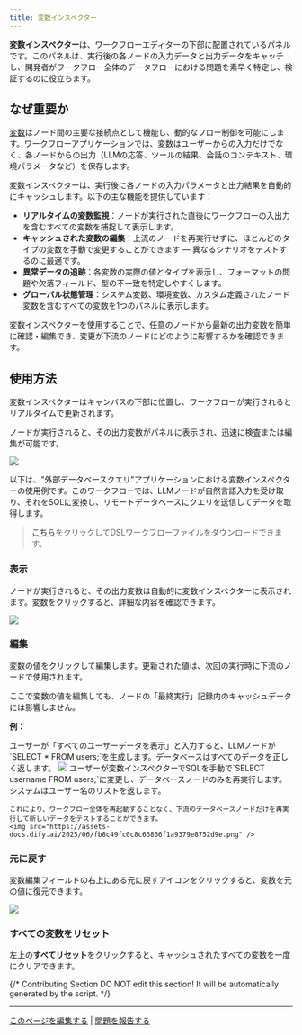 ```yaml
---
title: 変数インスペクター
---
```


**変数インスペクター**は、ワークフローエディターの下部に配置されているパネルです。このパネルは、実行後の各ノードの入力データと出力データをキャッチし、開発者がワークフロー全体のデータフローにおける問題を素早く特定し、検証するのに役立ちます。

## なぜ重要か

[変数](/ja-jp/guides/workflow/variables)はノード間の主要な接続点として機能し、動的なフロー制御を可能にします。ワークフローアプリケーションでは、変数はユーザーからの入力だけでなく、各ノードからの出力（LLMの応答、ツールの結果、会話のコンテキスト、環境パラメータなど）を保存します。

変数インスペクターは、実行後に各ノードの入力パラメータと出力結果を自動的にキャッシュします。以下の主な機能を提供しています：

- **リアルタイムの変数監視**：ノードが実行された直後にワークフローの入出力を含むすべての変数を捕捉して表示します。
- **キャッシュされた変数の編集**：上流のノードを再実行せずに、ほとんどのタイプの変数を手動で変更することができます — 異なるシナリオをテストするのに最適です。
- **異常データの追跡**：各変数の実際の値とタイプを表示し、フォーマットの問題や欠落フィールド、型の不一致を特定しやすくします。
- **グローバル状態管理**：システム変数、環境変数、カスタム定義されたノード変数を含むすべての変数を1つのパネルに表示します。

変数インスペクターを使用することで、任意のノードから最新の出力変数を簡単に確認・編集でき、変更が下流のノードにどのように影響するかを確認できます。

## 使用方法

変数インスペクターはキャンバスの下部に位置し、ワークフローが実行されるとリアルタイムで更新されます。

ノードが実行されると、その出力変数がパネルに表示され、迅速に検査または編集が可能です。

![](https://assets-docs.dify.ai/2025/06/38f26d7339f64abfdfb6955b1c34f4ae.png)

以下は、"外部データベースクエリ"アプリケーションにおける変数インスペクターの使用例です。このワークフローでは、LLMノードが自然言語入力を受け取り、それをSQLに変換し、リモートデータベースにクエリを送信してデータを取得します。

> [こちら](https://assets-docs.dify.ai/2025/06/ac4da5ed5506f8a34aae7f0b88323f37.yml)をクリックしてDSLワークフローファイルをダウンロードできます。

### 表示

ノードが実行されると、その出力変数は自動的に変数インスペクターに表示されます。変数をクリックすると、詳細な内容を確認できます。

![](https://assets-docs.dify.ai/2025/06/94a4741c25204db5fd1281ec475093d9.png)

### 編集

変数の値をクリックして編集します。更新された値は、次回の実行時に下流のノードで使用されます。

<Info>
    ここで変数の値を編集しても、ノードの「最終実行」記録内のキャッシュデータには影響しません。
</Info>

**例：**

<Steps>
  <Step title="デフォルト結果">
    ユーザーが「すべてのユーザーデータを表示」と入力すると、LLMノードが`SELECT * FROM users;`を生成します。データベースはすべてのデータを正しく返します。
    <img src="https://assets-docs.dify.ai/2025/06/dcf4b0048bf1ed802369ab10731a4848.png" />
  </Step>
  <Step title="変数編集後">
    ユーザーが変数インスペクターでSQLを手動で`SELECT username FROM users;`に変更し、データベースノードのみを再実行します。システムはユーザー名のリストを返します。

    これにより、ワークフロー全体を再起動することなく、下流のデータベースノードだけを再実行して新しいデータをテストすることができます。
    <img src="https://assets-docs.dify.ai/2025/06/fb8c49fc0c8c63866f1a9379e8752d9e.png" />
  </Step>
</Steps>

### 元に戻す

変数編集フィールドの右上にある元に戻すアイコンをクリックすると、変数を元の値に復元できます。

![](https://assets-docs.dify.ai/2025/06/b713290543a0feb95ecab65336e97483.png)

### すべての変数をリセット

左上の**すべてリセット**をクリックすると、キャッシュされたすべての変数を一度にクリアできます。

{/*
Contributing Section
DO NOT edit this section!
It will be automatically generated by the script.
*/}

---

[このページを編集する](https://github.com/langgenius/dify-docs/edit/main/ja-jp/guides/workflow/debug-and-preview/variable-inspect.mdx) | [問題を報告する](https://github.com/langgenius/dify-docs/issues/new?title=ドキュメントの問題%3A%20ble-insp&body=%23%23%20問題の説明%0A%3C%21--%20発見した問題について簡単に説明してください%20--%3E%0A%0A%23%23%20ページリンク%0Ahttps%3A%2F%2Fgithub.com%2Flanggenius%2Fdify-docs%2Fblob%2Fmain%2Fja-jp/guides/workflow/debug-and-preview%2Fvariable-inspect.mdx%0A%0A%23%23%20提案される変更%0A%3C%21--%20特定の変更案がある場合は、ここで説明してください%20--%3E%0A%0A%3C%21--%20ドキュメントの品質向上にご協力いただきありがとうございます！%20--%3E)

